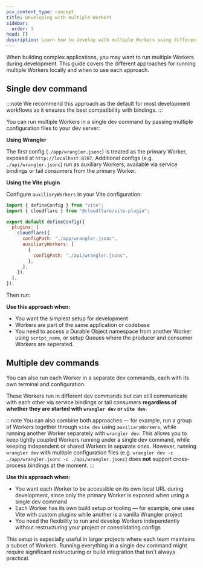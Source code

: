 ```yaml
---
pcx_content_type: concept
title: Developing with multiple Workers
sidebar:
  order: 3
head: []
description: Learn how to develop with multiple Workers using different approaches and configurations.
---
```



When building complex applications, you may want to run multiple Workers during development. This guide covers the different approaches for running multiple Workers locally and when to use each approach.

## Single dev command

:::note
We recommend this approach as the default for most development workflows as it ensures the best compatibility with bindings.
:::

You can run multiple Workers in a single dev command by passing multiple configuration files to your dev server:

**Using Wrangler**
   
<PackageManagers
  type="exec"
  pkg="wrangler"
  args="dev -c ./app/wrangler.jsonc -c ./api/wrangler.jsonc"
/>

The first config (`./app/wrangler.jsonc`) is treated as the primary Worker, exposed at `http://localhost:8787`. Additional configs (e.g. `./api/wrangler.jsonc`) run as auxiliary Workers, available via service bindings or tail consumers from the primary Worker.

**Using the Vite plugin**

Configure `auxiliaryWorkers` in your Vite configuration:

```js title="vite.config.js"
import { defineConfig } from "vite";
import { cloudflare } from "@cloudflare/vite-plugin";

export default defineConfig({
  plugins: [
    cloudflare({
      configPath: "./app/wrangler.jsonc",
      auxiliaryWorkers: [
        {
          configPath: "./api/wrangler.jsonc",
        },
      ],
    }),
  ],
});
```

Then run:

<PackageManagers type="exec" pkg="vite" args="dev" />

**Use this approach when:**

- You want the simplest setup for development
- Workers are part of the same application or codebase
- You need to access a Durable Object namespace from another Worker using `script_name`, or setup Queues where the producer and consumer Workers are seperated.

## Multiple dev commands

You can also run each Worker in a separate dev commands, each with its own terminal and configuration.

<PackageManagers
  comment="Terminal 1"
  type="exec"
  pkg="wrangler"
  args="dev -c ./app/wrangler.jsonc"
/>

<PackageManagers
  comment="Terminal 2"
  type="exec"
  pkg="wrangler"
  args="dev -c ./api/wrangler.jsonc"
/>

These Workers run in different dev commands but can still communicate with each other via service bindings or tail consumers **regardless of whether they are started with `wrangler dev` or `vite dev`**.

:::note
You can also combine both approaches — for example, run a group of Workers together through `vite dev` using `auxiliaryWorkers`, while running another Worker separately with `wrangler dev`. This allows you to keep tightly coupled Workers running under a single dev command, while keeping independent or shared Workers in separate ones. However, running `wrangler dev` with multiple configuration files (e.g. `wrangler dev -c ./app/wrangler.jsonc -c ./api/wrangler.jsonc`) does **not** support cross-process bindings at the moment.
:::

**Use this approach when:**

- You want each Worker to be accessible on its own local URL during development, since only the primary Worker is exposed when using a single dev command
- Each Worker has its own build setup or tooling — for example, one uses Vite with custom plugins while another is a vanilla Wrangler project
- You need the flexibility to run and develop Workers independently without restructuring your project or consolidating configs

This setup is especially useful in larger projects where each team maintains a subset of Workers. Running everything in a single dev command might require significant restructuring or build integration that isn't always practical.
